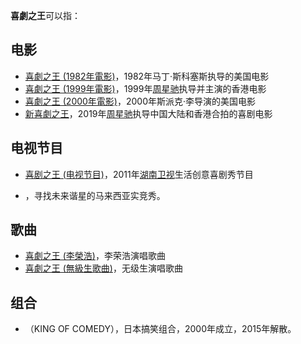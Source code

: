 '''喜劇之王'''可以指：

==电影==
*[[喜劇之王_(1982年電影)|喜劇之王 (1982年電影)]]，1982年马丁·斯科塞斯执导的美国电影
*[[喜劇之王_(1999年電影)|喜劇之王 (1999年電影)]]，1999年[[周星驰|周星驰]]执导并主演的香港电影
*[[喜劇之王_(2000年電影)|喜劇之王 (2000年電影)]]，2000年斯派克·李导演的美国电影
*[[新喜劇之王|新喜劇之王]]，2019年[[周星驰|周星驰]]执导中国大陆和香港合拍的喜剧电影

==电视节目==
*[[喜剧之王_(电视节目)|喜剧之王 (电视节目)]]，2011年[[湖南卫视|湖南卫视]]生活创意喜剧秀节目
*{{tsl|ms|Raja Lawak|喜剧之王 (真人秀)}}，寻找未来谐星的马来西亚实竞秀。

==歌曲==
*[[喜劇之王_(李榮浩)|喜劇之王 (李榮浩)]]，李荣浩演唱歌曲
*[[喜劇之王_(無級生歌曲)|喜劇之王 (無級生歌曲)]]，无级生演唱歌曲

==组合==
*{{tsl|ja|キングオブコメディ|喜剧之王 (日本组合)|喜剧之王}}（KING OF COMEDY），日本搞笑组合，2000年成立，2015年解散。

{{disambiguation|cat=四字消歧义}}
